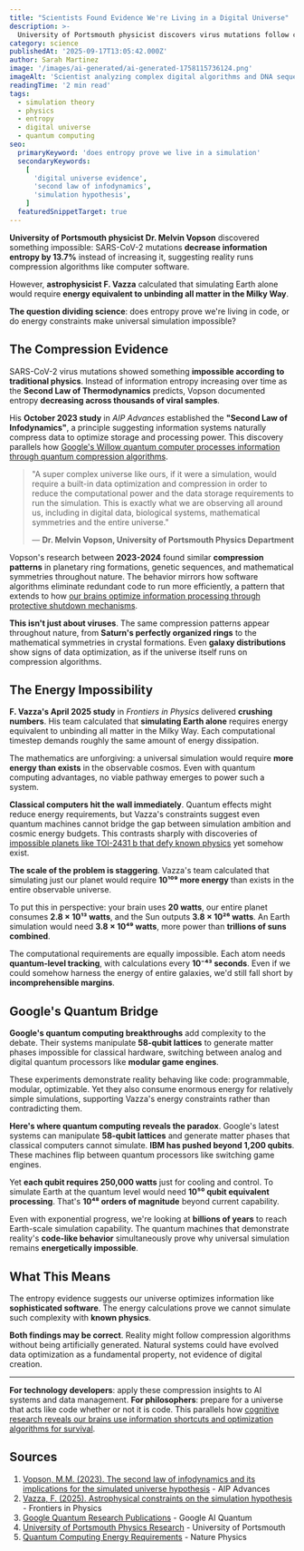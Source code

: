```yaml
---
title: "Scientists Found Evidence We're Living in a Digital Universe"
description: >-
  University of Portsmouth physicist discovers virus mutations follow compression algorithms while astrophysicists prove universal simulation would exceed cosmic energy reserves. The scientific evidence on both sides.
category: science
publishedAt: '2025-09-17T13:05:42.000Z'
author: Sarah Martinez
image: '/images/ai-generated/ai-generated-1758115736124.png'
imageAlt: 'Scientist analyzing complex digital algorithms and DNA sequences on computer screens in a modern research laboratory, representing the intersection of biological systems and computational data compression patterns'
readingTime: '2 min read'
tags:
  - simulation theory
  - physics
  - entropy
  - digital universe
  - quantum computing
seo:
  primaryKeyword: 'does entropy prove we live in a simulation'
  secondaryKeywords:
    [
      'digital universe evidence',
      'second law of infodynamics',
      'simulation hypothesis',
    ]
  featuredSnippetTarget: true
---
```


**University of Portsmouth physicist Dr. Melvin Vopson** discovered something impossible: SARS-CoV-2 mutations **decrease information entropy by 13.7%** instead of increasing it, suggesting reality runs compression algorithms like computer software.

However, **astrophysicist F. Vazza** calculated that simulating Earth alone would require **energy equivalent to unbinding all matter in the Milky Way**.

**The question dividing science**: does entropy prove we're living in code, or do energy constraints make universal simulation impossible?

## The Compression Evidence

SARS-CoV-2 virus mutations showed something **impossible according to traditional physics**. Instead of information entropy increasing over time as the **Second Law of Thermodynamics** predicts, Vopson documented entropy **decreasing across thousands of viral samples**.

His **October 2023 study** in _AIP Advances_ established the **"Second Law of Infodynamics"**, a principle suggesting information systems naturally compress data to optimize storage and processing power. This discovery parallels how [Google's Willow quantum computer processes information through quantum compression algorithms](/technology/quantum-computing-2025-commercial-breakthrough).

> "A super complex universe like ours, if it were a simulation, would require a built-in data optimization and compression in order to reduce the computational power and the data storage requirements to run the simulation. This is exactly what we are observing all around us, including in digital data, biological systems, mathematical symmetries and the entire universe."
>
> — **Dr. Melvin Vopson, University of Portsmouth Physics Department**

Vopson's research between **2023-2024** found similar **compression patterns** in planetary ring formations, genetic sequences, and mathematical symmetries throughout nature. The behavior mirrors how software algorithms eliminate redundant code to run more efficiently, a pattern that extends to how [our brains optimize information processing through protective shutdown mechanisms](/psychology/cognitive-disengagement-multitasking-brain-shutdown).

**This isn't just about viruses**. The same compression patterns appear throughout nature, from **Saturn's perfectly organized rings** to the mathematical symmetries in crystal formations. Even **galaxy distributions** show signs of data optimization, as if the universe itself runs on compression algorithms.

## The Energy Impossibility

**F. Vazza's April 2025 study** in _Frontiers in Physics_ delivered **crushing numbers**. His team calculated that **simulating Earth alone** requires energy equivalent to unbinding all matter in the Milky Way. Each computational timestep demands roughly the same amount of energy dissipation.

The mathematics are unforgiving: a universal simulation would require **more energy than exists** in the observable cosmos. Even with quantum computing advantages, no viable pathway emerges to power such a system.

**Classical computers hit the wall immediately**. Quantum effects might reduce energy requirements, but Vazza's constraints suggest even quantum machines cannot bridge the gap between simulation ambition and cosmic energy budgets. This contrasts sharply with discoveries of [impossible planets like TOI-2431 b that defy known physics](/space/toi-2431-b-impossible-planet-defies-physics-nasa-discovery) yet somehow exist.

**The scale of the problem is staggering**. Vazza's team calculated that simulating just our planet would require **10¹⁰⁹ more energy** than exists in the entire observable universe.

To put this in perspective: your brain uses **20 watts**, our entire planet consumes **2.8 × 10¹³ watts**, and the Sun outputs **3.8 × 10²⁶ watts**. An Earth simulation would need **3.8 × 10⁴⁹ watts**, more power than **trillions of suns combined**.

The computational requirements are equally impossible. Each atom needs **quantum-level tracking**, with calculations every **10⁻⁴³ seconds**. Even if we could somehow harness the energy of entire galaxies, we'd still fall short by **incomprehensible margins**.

## Google's Quantum Bridge

**Google's quantum computing breakthroughs** add complexity to the debate. Their systems manipulate **58-qubit lattices** to generate matter phases impossible for classical hardware, switching between analog and digital quantum processors like **modular game engines**.

These experiments demonstrate reality behaving like code: programmable, modular, optimizable. Yet they also consume enormous energy for relatively simple simulations, supporting Vazza's energy constraints rather than contradicting them.

**Here's where quantum computing reveals the paradox**. Google's latest systems can manipulate **58-qubit lattices** and generate matter phases that classical computers cannot simulate. **IBM has pushed beyond 1,200 qubits**. These machines flip between quantum processors like switching game engines.

Yet **each qubit requires 250,000 watts** just for cooling and control. To simulate Earth at the quantum level would need **10⁵⁰ qubit equivalent processing**. That's **10⁴⁸ orders of magnitude** beyond current capability.

Even with exponential progress, we're looking at **billions of years** to reach Earth-scale simulation capability. The quantum machines that demonstrate reality's **code-like behavior** simultaneously prove why universal simulation remains **energetically impossible**.

## What This Means

The entropy evidence suggests our universe optimizes information like **sophisticated software**. The energy calculations prove we cannot simulate such complexity with **known physics**.

**Both findings may be correct**. Reality might follow compression algorithms without being artificially generated. Natural systems could have evolved data optimization as a fundamental property, not evidence of digital creation.

---

**For technology developers**: apply these compression insights to AI systems and data management. **For philosophers**: prepare for a universe that acts like code whether or not it is code. This parallels how [cognitive research reveals our brains use information shortcuts and optimization algorithms for survival](/psychology/your-brain-lies-to-you-cognitive-biases-2025).

## Sources

1. [Vopson, M.M. (2023). The second law of infodynamics and its implications for the simulated universe hypothesis](https://aip.scitation.org/doi/10.1063/5.0173278) - AIP Advances
2. [Vazza, F. (2025). Astrophysical constraints on the simulation hypothesis](https://www.frontiersin.org/journals/physics/articles/10.3389/fphy.2025.1561873/full) - Frontiers in Physics
3. [Google Quantum Research Publications](https://quantumai.google/research) - Google AI Quantum
4. [University of Portsmouth Physics Research](https://www.port.ac.uk/about-us/structure-and-governance/our-schools/school-of-mathematics-and-physics) - University of Portsmouth
5. [Quantum Computing Energy Requirements](https://www.nature.com/articles/s41567-023-02131-2) - Nature Physics
